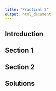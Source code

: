 ```yaml
---
title: "Practical 2"
output: html_document
---
```


## Introduction

## Section 1

## Section 2

## Solutions
